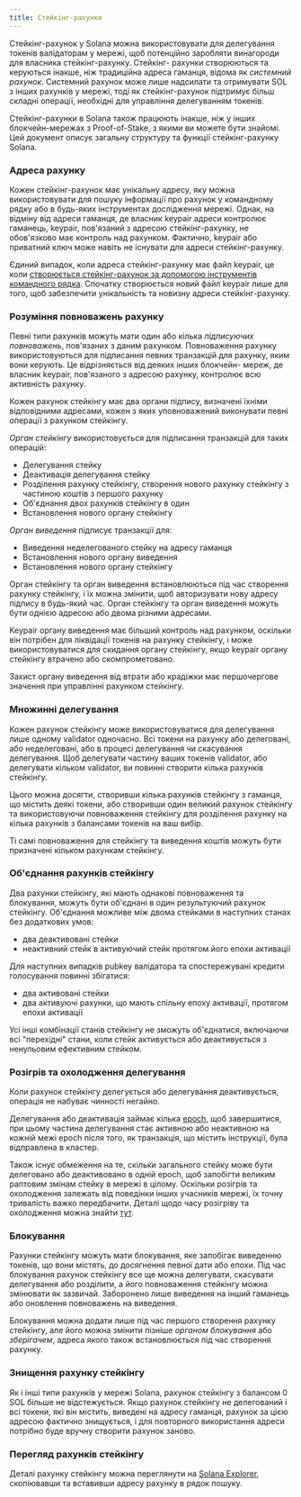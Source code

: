 ```yaml
---
title: Стейкінг-рахунки
---
```


Стейкінг-рахунок у Solana можна використовувати для делегування токенів
валідаторам у мережі, щоб потенційно заробляти винагороди для власника
стейкінг-рахунку. Стейкінг- рахунки створюються та керуються інакше, ніж
традиційна адреса гаманця, відома як _системний рахунок_. Системний рахунок може
лише надсилати та отримувати SOL з інших рахунків у мережі, тоді як
стейкінг-рахунок підтримує більш складні операції, необхідні для управління
делегуванням токенів.

Стейкінг-рахунки в Solana також працюють інакше, ніж у інших блокчейн-мережах з
Proof-of-Stake, з якими ви можете бути знайомі. Цей документ описує загальну
структуру та функції стейкінг-рахунку Solana.

### Адреса рахунку

Кожен стейкінг-рахунок має унікальну адресу, яку можна використовувати для
пошуку інформації про рахунок у командному рядку або в будь-яких інструментах
дослідження мережі. Однак, на відміну від адреси гаманця, де власник keypair
адреси контролює гаманець, keypair, пов'язаний з адресою стейкінг-рахунку, не
обов'язково має контроль над рахунком. Фактично, keypair або приватний ключ може
навіть не існувати для адреси стейкінг-рахунку.

Єдиний випадок, коли адреса стейкінг-рахунку має файл keypair, це коли
[створюється стейкінг-рахунок за допомогою інструментів командного рядка](https://docs.anza.xyz/cli/examples/delegate-stake#create-a-stake-account).
Спочатку створюється новий файл keypair лише для того, щоб забезпечити
унікальність та новизну адреси стейкінг-рахунку.

### Розуміння повноважень рахунку

Певні типи рахунків можуть мати один або кілька _підписуючих повноважень_,
пов'язаних з даним рахунком. Повноваження рахунку використовуються для
підписання певних транзакцій для рахунку, яким вони керують. Це відрізняється
від деяких інших блокчейн- мереж, де власник keypair, пов'язаного з адресою
рахунку, контролює всю активність рахунку.

Кожен рахунок стейкінгу має два органи підпису, визначені їхніми відповідними
адресами, кожен з яких уповноважений виконувати певні операції з рахунком
стейкінгу.

_Орган стейкінгу_ використовується для підписання транзакцій для таких операцій:

- Делегування стейку
- Деактивація делегування стейку
- Розділення рахунку стейкінгу, створення нового рахунку стейкінгу з частиною
  коштів з першого рахунку
- Об'єднання двох рахунків стейкінгу в один
- Встановлення нового органу стейкінгу

_Орган виведення_ підписує транзакції для:

- Виведення неделегованого стейку на адресу гаманця
- Встановлення нового органу виведення
- Встановлення нового органу стейкінгу

Орган стейкінгу та орган виведення встановлюються під час створення рахунку
стейкінгу, і їх можна змінити, щоб авторизувати нову адресу підпису в будь-який
час. Орган стейкінгу та орган виведення можуть бути однією адресою або двома
різними адресами.

Keypair органу виведення має більший контроль над рахунком, оскільки він
потрібен для ліквідації токенів на рахунку стейкінгу, і може використовуватися
для скидання органу стейкінгу, якщо keypair органу стейкінгу втрачено або
скомпрометовано.

Захист органу виведення від втрати або крадіжки має першочергове значення при
управлінні рахунком стейкінгу.

### Множинні делегування

Кожен рахунок стейкінгу може використовуватися для делегування лише одному
validator одночасно. Всі токени на рахунку або делеговані, або неделеговані, або
в процесі делегування чи скасування делегування. Щоб делегувати частину ваших
токенів validator, або делегувати кільком validator, ви повинні створити кілька
рахунків стейкінгу.

Цього можна досягти, створивши кілька рахунків стейкінгу з гаманця, що містить
деякі токени, або створивши один великий рахунок стейкінгу та використовуючи
повноваження стейкінгу для розділення рахунку на кілька рахунків з балансами
токенів на ваш вибір.

Ті самі повноваження для стейкінгу та виведення коштів можуть бути призначені
кільком рахункам стейкінгу.

### Об'єднання рахунків стейкінгу

Два рахунки стейкінгу, які мають однакові повноваження та блокування, можуть
бути об'єднані в один результуючий рахунок стейкінгу. Об'єднання можливе між
двома стейками в наступних станах без додаткових умов:

- два деактивовані стейки
- неактивний стейк в активуючий стейк протягом його епохи активації

Для наступних випадків pubkey валідатора та спостережувані кредити голосування
повинні збігатися:

- два активовані стейки
- два активуючі рахунки, що мають спільну епоху активації, протягом епохи
  активації

Усі інші комбінації станів стейкінгу не зможуть об'єднатися, включаючи всі
"перехідні" стани, коли стейк активується або деактивується з ненульовим
ефективним стейком.

### Розігрів та охолодження делегування

Коли рахунок стейкінгу делегується або делегування деактивується, операція не
набуває чинності негайно.

Делегування або деактивація займає кілька
[epoch](/docs/references/terminology#epoch), щоб завершитися, при цьому частина
делегування стає активною або неактивною на кожній межі epoch після того, як
транзакція, що містить інструкції, була відправлена в кластер.

Також існує обмеження на те, скільки загального стейку може бути делеговано або
деактивовано в одній epoch, щоб запобігти великим раптовим змінам стейку в
мережі в цілому. Оскільки розігрів та охолодження залежать від поведінки інших
учасників мережі, їх точну тривалість важко передбачити. Деталі щодо часу
розігріву та охолодження можна знайти
[тут](https://docs.anza.xyz/consensus/stake-delegation-and-rewards#stake-warmup-cooldown-withdrawal).

### Блокування

Рахунки стейкінгу можуть мати блокування, яке запобігає виведенню токенів, що
вони містять, до досягнення певної дати або епохи. Під час блокування рахунок
стейкінгу все ще можна делегувати, скасувати делегування або розділити, а його
повноваження стейкінгу можна змінювати як зазвичай. Заборонено лише виведення на
інший гаманець або оновлення повноважень на виведення.

Блокування можна додати лише під час першого створення рахунку стейкінгу, але
його можна змінити пізніше _органом блокування_ або _зберігачем_, адреса якого
також встановлюється під час створення рахунку.

### Знищення рахунку стейкінгу

Як і інші типи рахунків у мережі Solana, рахунок стейкінгу з балансом 0 SOL
більше не відстежується. Якщо рахунок стейкінгу не делегований і всі токени, які
він містить, виведені на адресу гаманця, рахунок за цією адресою фактично
знищується, і для повторного використання адреси потрібно буде вручну створити
рахунок заново.

### Перегляд рахунків стейкінгу

Деталі рахунку стейкінгу можна переглянути на
[Solana Explorer](http://explorer.solana.com/), скопіювавши та вставивши адресу
рахунку в рядок пошуку.
